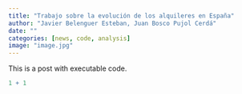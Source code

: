 ---
title: "Trabajo sobre la evolución de los alquileres en España"
author: "Javier Belenguer Esteban, Juan Bosco Pujol Cerdá"
date: ""
categories: [news, code, analysis]
image: "image.jpg"
---

This is a post with executable code.

```{r}
1 + 1
```
